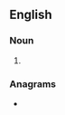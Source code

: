 ==English==

===Noun===
{{head|en|noun plural form}}

# {{plural of|cocoanut|lang=en}}

===Anagrams===
* {{anagrams|en|a=accnoostu|succatoon}}